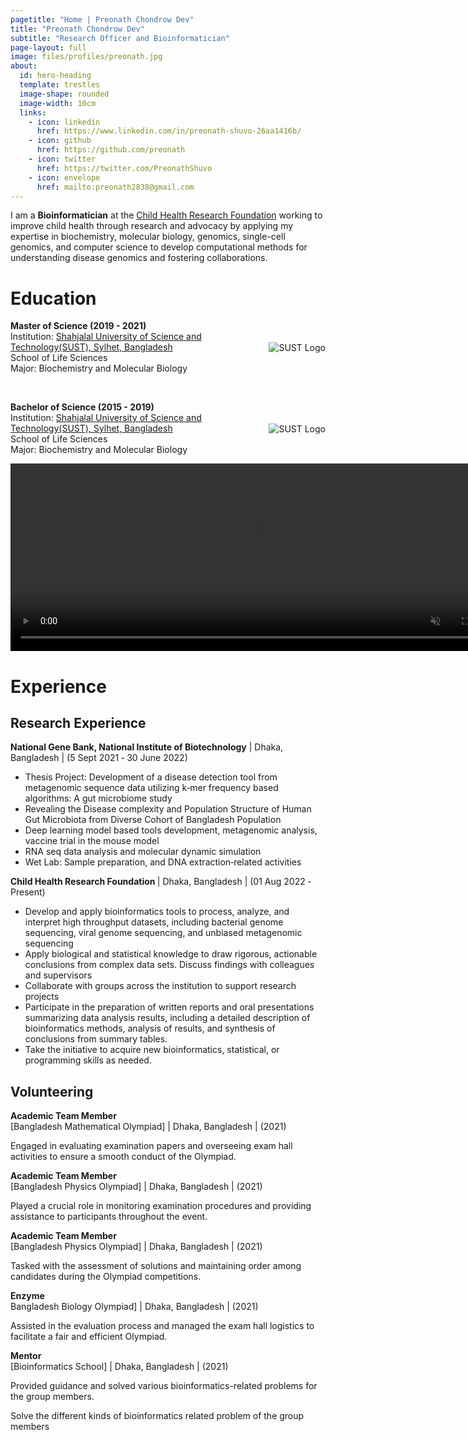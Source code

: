 ```yaml
---
pagetitle: "Home | Preonath Chondrow Dev"
title: "Preonath Chondrow Dev"
subtitle: "Research Officer and Bioinformatician"
page-layout: full
image: files/profiles/preonath.jpg
about:
  id: hero-heading
  template: trestles
  image-shape: rounded
  image-width: 10cm
  links:
    - icon: linkedin
      href: https://www.linkedin.com/in/preonath-shuvo-26aa1416b/
    - icon: github
      href: https://github.com/preonath
    - icon: twitter
      href: https://twitter.com/PreonathShuvo
    - icon: envelope 
      href: mailto:preonath2838@gmail.com
---
```


I am a **Bioinformatician** at the [Child Health Research Foundation](https://chrfbd.org/) working to improve child health through research and advocacy by applying my expertise in biochemistry, molecular biology, genomics, single-cell genomics, and computer science to develop computational methods for understanding disease genomics and fostering collaborations.

::: panel-tabset

<!-- # Research Interests -->

<!-- - **Public Health:** Monte Carlo simulations have been used extensively in medical research to evaluate the possible effects of RSV (Respiratory Syncytial Virus) vaccinations. Their work explores the complex dynamics of vaccination efficacy and its ramifications, thanks to the perceptive examination of Mohammad Abul Hasnat, Farhan Rahman Niloy, Arafat Islam Ashik, Mahedi Hasan, Preonath Chondrow Dev, Sharmin Sultana Panna, Md. Waseque Mia, and Zafrul Hasan. In the meanwhile, they continue to explore the complex terrain of diabetes, concentrating on the incidence of hyperlipidemia in patients with type 2 diabetes who are under control as well as those who are not. This dual emphasis highlights the interdisciplinary character of modern medical research, where clinical nuances and quantitative modelling collide to promote a comprehensive understanding of public health issues. -->

<!-- - **Genomics:** Gene Expression,Epigenomics,Evolutionary Genomics,Comparative Genomic Hybridization (CGH),Pharmacogenomics,Metagenomics,Cancer Genomics,Structural Genomics,Synthetic Genomics,Nutrigenomics,Single-Cell Genomics,Ancient DNA (aDNA),Ethical, Legal, and Social Implications (ELSI) of Genomics. -->

<!-- - **Metagenomics:** Vir metagenomics,Functional Metagenomics,Environmental Monitoring,Host-Microbiome Interactions,Antibiotic Resistance Surveillance,Ecofunctional Profiling,Extreme Environments,Community Dynamics,Biogeochemical Cycling,Bioinformatics and Computational Tools. -->

<!-- - **AI for Public Health(AI4PH):** AI for Public Health is an interdisciplinary research field that aims to address a range of public health concerns by utilising machine learning and artificial intelligence methods. Innovating approaches to analysing massive datasets, enhancing decision-making processes in the public health sector, developing diagnostic tools, optimising healthcare delivery, and predicting health trends are all explored by researchers in this subject. Utilising AI's potential to improve population-wide health outcomes, prevent sickness, and foster well-being is the ultimate objective.. -->

<!-- - **Integrated Multi-Omics Data:** Integrating multi-omics data sets—genomics, transcriptomics, proteomics, and other fields—is a major area of interest for me. With this all-encompassing approach, I am able to obtain a thorough understanding of the molecular terrain of cancer. I work to find new biomarkers, therapeutic targets, and pathways that can have a big influence on cancer diagnosis and therapy by examining many layers of biological data. -->




# Education

<div style="position: relative; padding-right: 100px;"> <!-- Add padding to account for logo -->
    **Master of Science (2019 - 2021)**  
    Institution: [Shahjalal University of Science and Technology(SUST), Sylhet, Bangladesh](https://www.sust.edu/)  
    School of Life Sciences  
    Major: Biochemistry and Molecular Biology  
    <img src="sust.jpg" alt="SUST Logo" style="max-height: 80px; position: absolute; right: 0; top: 50%; transform: translateY(-50%);">
</div>

<br> <!-- Adjust breaks as needed -->

<div style="position: relative; padding-right: 100px;"> <!-- Add padding to account for logo -->
    **Bachelor of Science (2015 - 2019)**  
    Institution: [Shahjalal University of Science and Technology(SUST), Sylhet, Bangladesh](https://www.sust.edu/)  
    School of Life Sciences  
    Major: Biochemistry and Molecular Biology  
    <img src="sust.jpg" alt="SUST Logo" style="max-height: 80px; position: absolute; right: 0; top: 50%; transform: translateY(-50%);">
</div>


<div class="static-video" style="position: relative; width: 800px; height: 300px;">
  <video id="fast-video" controls autoplay muted style="width: 100%; height: 100%; position: absolute; top: 0; left: 0;">
    <source id="video-source" src="../../files/img/front_page/video_1.mp4" type="video/mp4">
    Your browser does not support the video tag.
  </video>

  <img id="slideshow" src="../../files/img/front_page/HCA_1.jpeg" style="position: absolute; top: 50%; left: 50%; transform: translate(-50%, -50%); display: none; width: 400px; height: 300px;">
</div>

<!-- Title below the media -->
<p id="media-title" style="text-align: center; font-size: 18px; margin-top: 10px; font-weight: bold;"></p>

<script>
  const video = document.getElementById('fast-video');
  const videoSource = document.getElementById('video-source');
  const slideshow = document.getElementById('slideshow');
  const mediaTitle = document.getElementById('media-title');

  // Video sources and titles
  const videoList = [
    { src: "../../files/img/front_page/video_1.mp4", title: "Genome Sequencing at NextSeq-2000" },
    { src: "../../files/img/front_page/video_2.mp4", title: "Genome Sequencing at NextSeq-2000" },
    { src: "../../files/img/front_page/video_3.mp4", title: "Genome Sequencing at NextSeq-2000" },
    { src: "../../files/img/front_page/Nanopore_Seq_Run_5.mp4", title: "Genome Sequencing at Oxford Nanopore Sequencer" },
    { src: "../../files/img/front_page/nib_research_1.mp4", title: "Rota Vaccine Trial at Mice Model" },
    { src: "../../files/img/front_page/nib_research_2.mp4", title: "Rota Vaccine Trial at Mice Model" },
    { src: "../../files/img/front_page/video_4.mp4", title: "Genome Sequencing at iSeq-100" },
    { src: "../../files/img/front_page/video_5.mp4", title: "Genome Sequencing at iSeq-100" },
    { src: "../../files/img/front_page/video_6.mp4", title: "Nucleotide Extraction at Semi-Automated Magbead" }
  ];

  // Image sources and titles
  const imageList = [
    { src: "../../files/img/front_page/HCA_1.jpeg", title: "Poster-Presentation at Human Cell Atlas Workshop, Thailand to John Randell" },
    { src: "../../files/img/front_page/HCA_2.jpeg", title: "Poster-Presentation at Human Cell Atlas Workshop, Thailand to Professor Alex K. Shalek" },
    { src: "../../files/img/front_page/HCA_4.jpeg", title: "Poster-Presentation at Human Cell Atlas Workshop, Thailand to My Team Member" },
    { src: "../../files/img/front_page/ai_in_public_health_1.jpeg", title: "Teaching at AI in Public Health Workshop" },
    { src: "../../files/img/front_page/group_presentation.jpeg", title: "Group Presentation at Human Cell Atlas Workshop, Thailand" },
    { src: "../../files/img/front_page/bacterial_genomics_1.jpg", title: "Teaching at Bacterial Genomics & Antimicrobial Resistance Workshop" },
    { src: "../../files/img/front_page/cat_2.jpeg", title: "Poster-Presentation at CAT Conference, Africa" },
    { src: "../../files/img/front_page/cat_5.jpeg", title: "Poster-Presentation at CAT Conference, Africa" },
    { src: "../../files/img/front_page/ont_1.jpg", title: "Genome Sequencing at Oxford Nanopore Sequencer" },
    { src: "../../files/img/front_page/culture_1.jpeg", title: "Microbes in the Culture Plate" },
    { src: "../../files/img/front_page/Awarwed_from_Zafor_Iqbal.jpg", title: "Awarwed from Dr. Zafor Iqbal" },
  ];

  let videoIndex = 0;
  let imageIndex = 0;

  function playNextVideo() {
    if (videoIndex < videoList.length) {
      // Set the current video source and title
      videoSource.src = videoList[videoIndex].src;
      mediaTitle.innerText = videoList[videoIndex].title;
      video.load();

      video.onloadedmetadata = () => {
        // Calculate playback rate to fit the video into 3 seconds
        const playbackSpeed = video.duration / 3;
        video.playbackRate = playbackSpeed;
        video.play();

        // Move to the next video after 3 seconds
        setTimeout(() => {
          videoIndex++;
          playNextVideo();
        }, 3000);
      };
    } else {
      // Start the image slideshow once videos are done
      startSlideshow();
    }
  }

  function startSlideshow() {
    // Hide the video element
    video.style.display = 'none';

    slideshow.style.display = 'block'; // Show the image container
    showNextImage();
  }

  function showNextImage() {
    if (imageIndex < imageList.length) {
      // Set the current image source and title
      slideshow.src = imageList[imageIndex].src;
      mediaTitle.innerText = imageList[imageIndex].title;
      imageIndex++;

      // Show the next image after 3 seconds
      setTimeout(showNextImage, 3000);
    } else {
      // Restart the sequence after the slideshow finishes
      resetSequence();
    }
  }

  function resetSequence() {
    // Reset video and image indexes
    videoIndex = 0;
    imageIndex = 0;

    // Hide slideshow and show video
    slideshow.style.display = 'none';
    video.style.display = 'block';

    // Start the video sequence again
    playNextVideo();
  }

  // Start the sequence
  playNextVideo();
</script>



# Experience

## Research Experience 
**National Gene Bank, National Institute of Biotechnology** | Dhaka, Bangladesh |  (5 Sept 2021 ‑ 30 June 2022)

- Thesis Project: Development of a disease detection tool from metagenomic sequence data utilizing k‑mer frequency based algorithms: A gut
microbiome study
- Revealing the Disease complexity and Population Structure of Human Gut Microbiota from Diverse Cohort of Bangladesh Population
- Deep learning model based tools development, metagenomic analysis, vaccine trial in the mouse model
- RNA seq data analysis and molecular dynamic simulation
- Wet Lab: Sample preparation, and DNA extraction‑related activities

**Child Health Research Foundation ** | Dhaka, Bangladesh \| (01 Aug 2022 ‑ Present)

- Develop and apply bioinformatics tools to process, analyze, and interpret high throughput datasets, including bacterial genome sequencing,
viral genome sequencing, and unbiased metagenomic sequencing
- Apply biological and statistical knowledge to draw rigorous, actionable conclusions from complex data sets. Discuss findings with colleagues
and supervisors
- Collaborate with groups across the institution to support research projects
- Participate in the preparation of written reports and oral presentations summarizing data analysis results, including a detailed description of
bioinformatics methods, analysis of results, and synthesis of conclusions from summary tables.
- Take the initiative to acquire new bioinformatics, statistical, or programming skills as needed.

<!-- **Research Intern** \| Health Systems and Population Health Studies Division |  [International Centre for Diarrhoeal Disease Research, Bangladesh)](https://www.icddrb.org/) \|  Dhaka, Bangladesh \| (February 2022 - June 2022) -->
<!-- **Center for Health Innovation, Research, Action, and Learning ‑ Bangladesh** | Dhaka, Bangladesh \| (Nov 2023 ‑ Present) -->

<!-- - Design and develop bioinformatics courses for undergraduates and professionals -->
<!-- - Design and implement bioinformatics solutions for biologists -->
<!-- - Lead the omics team to design and implement multi‑omics projects -->




## Volunteering 
**Academic Team Member** <br> 
[Bangladesh Mathematical Olympiad] | Dhaka, Bangladesh | (2021)

Engaged in evaluating examination papers and overseeing exam hall activities to ensure a smooth conduct of the Olympiad.

**Academic Team Member** <br> 
[Bangladesh Physics Olympiad] | Dhaka, Bangladesh | (2021)

Played a crucial role in monitoring examination procedures and providing assistance to participants throughout the event.

**Academic Team Member** <br> 
[Bangladesh Physics Olympiad] | Dhaka, Bangladesh | (2021)

Tasked with the assessment of solutions and maintaining order among candidates during the Olympiad competitions.

**Enzyme** <br> 
Bangladesh Biology Olympiad] | Dhaka, Bangladesh | (2021)

Assisted in the evaluation process and managed the exam hall logistics to facilitate a fair and efficient Olympiad.

**Mentor** <br> 
[Bioinformatics School] | Dhaka, Bangladesh | (2021)

Provided guidance and solved various bioinformatics-related problems for the group members.


Solve the different kinds of bioinformatics related problem of the group members



:::

